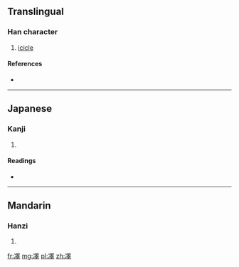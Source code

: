 ==Translingual==

===Han character===
{{Han char|rn=15|rad=冫|as=13|sn=15|four=|canj=戈一田中十 (IMWLJ)|ids=⿰[[冫]][[睪]]}}

# [[icicle]]

====References====
* {{Han ref|kx=0133.410|dkj=01715|dj=0298.220|hdz=10301.090|uh=51D9|ud=20953}}

----

==Japanese==

===Kanji===
{{ja-kanji|grade=|rs=冫13}}

# {{defn|lang=ja|sort=冫13}}

====Readings====
* {{ja-readings|on=[[たく]] (taku), [[だく]] (daku), [[じゃく]] (jaku)|kun=[[つらら]] (tsurara)}}

----

==Mandarin==

===Hanzi===
{{cmn-hanzi|pin=[[duó]] ([[duo2]])|wg=to<sup>2</sup>}}

# {{defn|lang=cmn|sort=冫13}}

[[fr:凙]]
[[mg:凙]]
[[pl:凙]]
[[zh:凙]]
